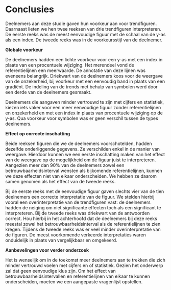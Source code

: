 # Conclusies

Deelnemers aan deze studie gaven hun voorkeur aan voor trendfiguren.
Daarnaast lieten we hen twee reeksen van drie trendfiguren interpreteren.
De eerste reeks was de meest eenvoudige figuur met de schaal van de y-as als een index.
De tweede reeks was in de voorkeursstijl van de deelnemer.

**Globale voorkeur**

De deelnemers hadden een lichte voorkeur voor een y-as met een index in plaats van een procentuele wijziging.
Het merendeel vond de referentielijnen een meerwaarde.
De annotatie van deze lijnen was eveneens belangrijk.
Driekwart van de deelnemers koos voor de weergave van de onzekerheid, bij voorkeur met een eenvoudig band in plaats van een gradiënt.
De indeling van de trends met behulp van symbolen werd door een derde van de deelnemers gesmaakt.

Deelnemers die aangaven minder vertrouwd te zijn met cijfers en statistiek, kiezen iets vaker voor een meer eenvoudige figuur zonder referentielijnen en onzekerheid en met een index in plaats van procentuele wijziging op de y-as.
Qua voorkeur voor symbolen was er geen verschil tussen de types deelnemers.

**Effect op correcte inschatting**

Beide reeksen figuren die we de deelnemers voorschotelden, hadden dezelfde onderliggende gegevens.
Ze verschilden enkel in de manier van weergave.
Hierdoor kunnen we een eerste inschatting maken van het effect van de weergave op de mogelijkheid om de figuur juist te interpreteren.
Aangezien meer dan 90% van de deelnemers zowel een betrouwbaarheidsinterval wensten als bijkomende referentielijnen, kunnen we deze effecten niet van elkaar onderscheiden.
We hebben ze daarom samen genomen als het effect van de tweede reeks.

Bij de eerste reeks met de eenvoudige figuur gaven slechts vier van de tien deelnemers een correcte interpretatie van de figuur.
We stelden hierbij vooral een overinterpretatie van de trendfiguren vast: de deelnemers hadden de neiging om niet significante effecten toch als een significant te interpreteren.
Bij de tweede reeks was driekwart van de antwoorden correct.
Hou hierbij in het achterhoofd dat de deelnemers bij deze reeks meestal zowel het betrouwbaarheidsinterval als de referentielijnen te zien kregen.
Tijdens de tweede reeks was er veel minder overinterpretatie van de figuren.
De meest voorkomende verkeerde interpretaties waren onduidelijk in plaats van vergelijkbaar en omgekeerd.

**Aanbevelingen voor verder onderzoek**

Het is wenselijk om in de toekomst meer deelnemers aan te trekken die zich minder vertrouwd voelen met cijfers en of statistiek.
Gezien het onderwerp zal dat geen eenvoudige klus zijn.
Om het effect van betrouwbaarheidsintervallen en referentielijnen van elkaar te kunnen onderscheiden, moeten we een aangepaste vragenlijst opstellen.
